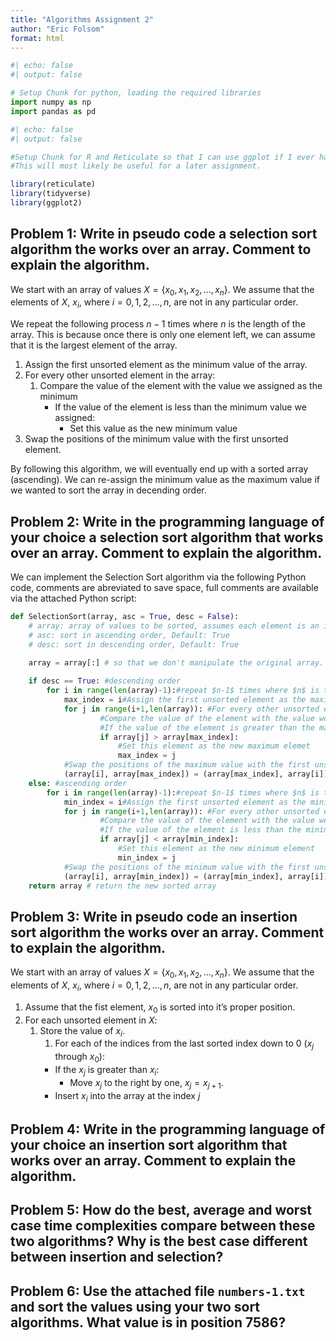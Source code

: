 ```yaml
---
title: "Algorithms Assignment 2"
author: "Eric Folsom"
format: html
---
```


```python
#| echo: false
#| output: false

# Setup Chunk for python, loading the required libraries
import numpy as np
import pandas as pd
```


```r
#| echo: false
#| output: false

#Setup Chunk for R and Reticulate so that I can use ggplot if I ever have to graph stuff.
#This will most likely be useful for a later assignment.

library(reticulate)
library(tidyverse)
library(ggplot2)
```

## Problem 1: Write in pseudo code a selection sort algorithm the works over an array. Comment to explain the algorithm.

We start with an array of values $X = \{x_0,x_1, x_2, \ldots, x_n\}$. We assume that the elements of $X$, $x_i$, where $i=0,1,2,\ldots,n$, are not in any particular order. 

We repeat the following process $n-1$ times where $n$ is the length of the array. This is because once there is only one element left, we can assume that it is the largest element of the array.

1. Assign the first unsorted element as the minimum value of the array.
2. For every other unsorted element in the array:
   1. Compare the value of the element with the value we assigned as the minimum
        * If the value of the element is less than the minimum value we assigned:
          * Set this value as the new minimum value
3. Swap the positions of the minimum value with the first unsorted element. 

By following this algorithm, we will eventually end up with a sorted array (ascending). We can re-assign the minimum value as the maximum value if we wanted to sort the array in decending order.

## Problem 2: Write in the programming language of your choice a selection sort algorithm that works over an array. Comment to explain the algorithm.

We can implement the Selection Sort algorithm via the following Python code, comments are abreviated to save space, full comments are available via the attached Python script:

```python
def SelectionSort(array, asc = True, desc = False):
    # array: array of values to be sorted, assumes each element is an int
    # asc: sort in ascending order, Default: True
    # desc: sort in descending order, Default: True

    array = array[:] # so that we don't manipulate the original array.
    
    if desc == True: #descending order
        for i in range(len(array)-1):#repeat $n-1$ times where $n$ is the length of the array.
            max_index = i#Assign the first unsorted element as the maximum value of the array.
            for j in range(i+1,len(array)): #For every other unsorted element in the array:
                    #Compare the value of the element with the value we assigned as the maximum
                    #If the value of the element is greater than the maximum value we assigned
                    if array[j] > array[max_index]:
                        #Set this element as the new maximum elemet
                        max_index = j 
            #Swap the positions of the maximum value with the first unsorted element.
            (array[i], array[max_index]) = (array[max_index], array[i])
    else: #ascending order
        for i in range(len(array)-1):#repeat $n-1$ times where $n$ is the length of the array.
            min_index = i#Assign the first unsorted element as the minimum value of the array.
            for j in range(i+1,len(array)): #For every other unsorted element in the array:
                    #Compare the value of the element with the value we assigned as the minimum
                    #If the value of the element is less than the minimum value we assigned
                    if array[j] < array[min_index]:
                        #Set this element as the new minimum element
                        min_index = j
            #Swap the positions of the minimum value with the first unsorted element.
            (array[i], array[min_index]) = (array[min_index], array[i])
    return array # return the new sorted array
```

## Problem 3: Write in pseudo code an insertion sort algorithm the works over an array. Comment to explain the algorithm.

We start with an array of values $X = \{x_0,x_1, x_2, \ldots, x_n\}$. We assume that the elements of $X$, $x_i$, where $i=0,1,2,\ldots,n$, are not in any particular order.

1. Assume that the fist element, $x_0$ is sorted into it's proper position.
2. For each unsorted element in $X$:
   1. Store the value of $x_i$.
      1. For each of the indices from the last sorted index down to $0$ ($x_j$ through $x_0$):
        * If the $x_j$ is greater than $x_i$:
          * Move $x_j$ to the right by one, $x_j = x_{j+1}$.
        * Insert $x_i$ into the array at the index $j$

## Problem 4: Write in the programming language of your choice an insertion sort algorithm that works over an array. Comment to explain the algorithm.

## Problem 5: How do the best, average and worst case time complexities compare between these two algorithms? Why is the best case different between insertion and selection?

## Problem 6: Use the attached file `numbers-1.txt` and sort the values using your two sort algorithms. What value is in position 7586?